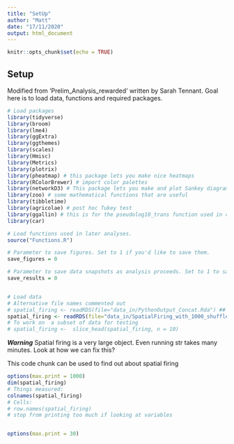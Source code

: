 ```yaml
---
title: "SetUp"
author: "Matt"
date: "17/11/2020"
output: html_document
---
```


```r
knitr::opts_chunk$set(echo = TRUE)
```

## Setup

Modified from 'Prelim_Analysis_rewarded' written by Sarah Tennant. Goal here is to load data, functions and required packages. 

```r
# Load packages
library(tidyverse)
library(broom)
library(lme4)
library(ggExtra)
library(ggthemes)
library(scales)
library(Hmisc)
library(Metrics)
library(plotrix)
library(pheatmap) # this package lets you make nice heatmaps
library(RColorBrewer) # import color palettes
library(networkD3) # This package lets you make and plot Sankey diagrams
library(zoo) # some mathematical functions that are useful
library(tibbletime)
library(agricolae) # post hoc Tukey test
library(ggallin) # this is for the pseudolog10_trans function used in coeff plots in Figure2_Analysis
library(car)

# Load functions used in later analyses.
source("Functions.R")

# Parameter to save figures. Set to 1 if you'd like to save them.
save_figures = 0

# Parameter to save data snapshots as analysis proceeds. Set to 1 to save.
save_results = 0


# Load data
# Alternative file names commented out
# spatial_firing <- readRDS(file="data_in/PythonOutput_Concat.Rda") ## concatenated all cohorts prior to R analysis
spatial_firing <- readRDS(file="data_in/SpatialFiring_with_1000_shuffles_of.Rda") ## concatenated all cohorts with shuffled ran
# To work on  a subset of data for testing
# spatial_firing <-  slice_head(spatial_firing, n = 10)


```



***Warning***
Spatial firing is a very large object. Even running str takes many minutes.
Look at how we can fix this?

This code chunk can be used to find out about spatial firing
```r
options(max.print = 1000)
dim(spatial_firing)
# Things measured:
colnames(spatial_firing)
# Cells:
# row.names(spatial_firing)
# stop from printing too much if looking at variables


options(max.print = 30)
```



